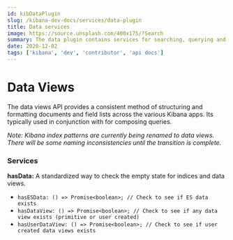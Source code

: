 ```yaml
---
id: kibDataPlugin
slug: /kibana-dev-docs/services/data-plugin
title: Data services
image: https://source.unsplash.com/400x175/?Search
summary: The data plugin contains services for searching, querying and filtering.
date: 2020-12-02
tags: ['kibana', 'dev', 'contributor', 'api docs']
---
```


# Data Views

The data views API provides a consistent method of structuring and formatting documents
and field lists across the various Kibana apps. Its typically used in conjunction with
<DocLink id="kibDevTutorialDataSearchAndSessions" section="high-level-search" text="SearchSource" /> for composing queries.

*Note: Kibana index patterns are currently being renamed to data views. There will be some naming inconsistencies until the transition is complete.*

### Services

**hasData:** A standardized way to check the empty state for indices and data views.
- `hasESData: () => Promise<boolean>; // Check to see if ES data exists`
- `hasDataView: () => Promise<boolean>; // Check to see if any data view exists (primitive or user created)`
- `hasUserDataView: () => Promise<boolean>; // Check to see if user created data views exists`
